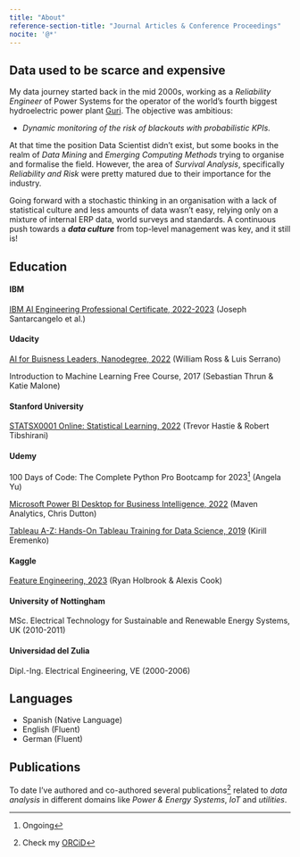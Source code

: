 ```yaml
---
title: "About"
reference-section-title: "Journal Articles & Conference Proceedings"
nocite: '@*'
---
```


## Data used to be scarce and expensive

My data journey started back in the mid 2000s, working as a *Reliability Engineer* of Power Systems for the operator of the world's fourth biggest hydroelectric power plant [Guri](https://www.power-technology.com/features/feature-the-10-biggest-hydroelectric-power-plants-in-the-world/){target="_blank"}. The objective was ambitious:

-   *Dynamic monitoring of the risk of blackouts with probabilistic KPIs.*

At that time the position Data Scientist didn't exist, but some books in the realm of *Data Mining* and *Emerging Computing Methods* trying to organise and formalise the field. However, the area of *Survival Analysis*, specifically *Reliability and Risk* were pretty matured due to their importance for the industry.

Going forward with a stochastic thinking in an organisation with a lack of statistical culture and less amounts of data wasn't easy, relying only on a mixture of internal ERP data, world surveys and standards. A continuous push towards a ***data culture*** from top-level management was key, and it still is!

## Education

#### IBM

[IBM AI Engineering Professional Certificate, 2022-2023](https://www.coursera.org/account/accomplishments/specialization/certificate/6FLUFKVGSAST){target="_blank"} (Joseph Santarcangelo et al.)

#### Udacity

[AI for Buisness Leaders, Nanodegree, 2022](https://graduation.udacity.com/confirm/CAD3ZG3C){target="_blank"} (William Ross & Luis Serrano)

Introduction to Machine Learning Free Course, 2017 (Sebastian Thrun & Katie Malone)

#### Stanford University

[STATSX0001 Online: Statistical Learning, 2022](https://courses.edx.org/certificates/82d8c63898494b70b9da2edb345746a1){target="_blank"} (Trevor Hastie & Robert Tibshirani)

#### Udemy

100 Days of Code: The Complete Python Pro Bootcamp for 2023[^1] (Angela Yu)

[^1]: Ongoing

[Microsoft Power BI Desktop for Business Intelligence, 2022](https://www.udemy.com/certificate/UC-a6044754-ea60-4d78-9fc9-af19e82d298a/){target="_blank"} (Maven Analytics, Chris Dutton)

[Tableau A-Z: Hands-On Tableau Training for Data Science, 2019](https://www.udemy.com/certificate/UC-QBR0V6J7/){target="_blank"} (Kirill Eremenko)

#### Kaggle

[Feature Engineering, 2023](https://www.kaggle.com/learn/certification/jorgethomasm/feature-engineering){target="_blank"} (Ryan Holbrook & Alexis Cook)

#### University of Nottingham

MSc. Electrical Technology for Sustainable and Renewable Energy Systems, UK (2010-2011)

#### Universidad del Zulia

Dipl.-Ing. Electrical Engineering, VE (2000-2006)

## Languages

-   Spanish (Native Language)
-   English (Fluent)
-   German (Fluent)

## Publications

To date I've authored and co-authored several publications[^2] related to *data analysis* in different domains like *Power & Energy Systems*, *IoT* and *utilities*.

[^2]: Check my [ORCiD](https://orcid.org/0000-0001-8844-8421){target="_blank"}
